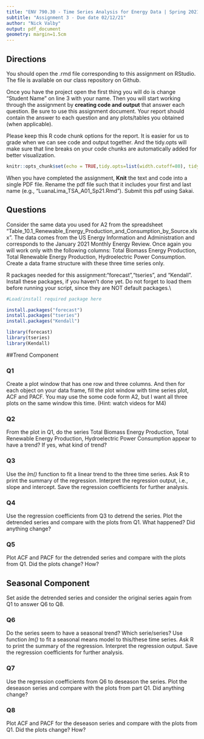 ```yaml
---
title: "ENV 790.30 - Time Series Analysis for Energy Data | Spring 2021"
subtitle: "Assignment 3 - Due date 02/12/21"
author: "Nick Valby"
output: pdf_document
geometry: margin=1.5cm
---
```

  
## Directions
  
You should open the .rmd file corresponding to this assignment on RStudio. The file is available on our class repository on Github. 

Once you have the project open the first thing you will do is change "Student Name" on line 3 with your name. 
Then you will start working through the assignment by  **creating code and output** that answer each question. Be sure to use this assignment document. Your report should contain the answer to each question and any plots/tables you obtained (when applicable).

Please keep this R code chunk options for the report. It is easier for us to grade when we can see code and output together. And the tidy.opts will make sure that line breaks on your code chunks are automatically added for better visualization. 

```r
knitr::opts_chunk$set(echo = TRUE,tidy.opts=list(width.cutoff=80), tidy=FALSE) 
```

When you have completed the assignment, **Knit** the text and code into a single PDF file. Rename the pdf file such that it includes your first and last name (e.g., "LuanaLima_TSA_A01_Sp21.Rmd"). Submit this pdf using Sakai. 

## Questions 

Consider the same data you used for A2 from the spreadsheet "Table_10.1_Renewable_Energy_Production_and_Consumption_by_Source.xlsx". The data comes from the US Energy Information and Administration and corresponds to the January 2021 Monthly Energy Review. Once again you will work only with the following columns: Total Biomass Energy Production, Total Renewable Energy Production, Hydroelectric Power Consumption. Create a data frame structure with these three time series only. 

R packages needed for this assignment:"forecast","tseries", and "Kendall". Install these packages, if you haven't done yet. Do not forget to load them before running your script, since they are NOT default packages.\\

```r
#Load/install required package here

install.packages("forecast")
install.packages("tseries")
install.packages("Kendall")

library(forecast)
library(tseries)
library(Kendall)

```

##Trend Component

### Q1
Create a plot window that has one row and three columns. And then for each object on your data frame, fill the plot window with time series plot, ACF and PACF. You may use the some code form A2, but I want all three plots on the same window this time. (Hint: watch videos for M4)

\medskip


### Q2
From the plot in Q1, do the series Total Biomass Energy Production, Total Renewable Energy Production, Hydroelectric Power Consumption appear to have a trend? If yes, what kind of trend?

\medskip



### Q3
Use the *lm()* function to fit a linear trend to the three time series. Ask R to print the summary of the regression. Interpret the regression output, i.e., slope and intercept. Save the regression coefficients for further analysis.
 
 \medskip
 
### Q4
Use the regression coefficients from Q3 to detrend the series. Plot the detrended series and  compare with the plots from Q1. What happened? Did anything change?

\medskip

### Q5
Plot ACF and PACF for the detrended series and compare with the plots from Q1. Did the plots change? How?

\medskip



\medskip

\medskip

## Seasonal Component

Set aside the detrended series and consider the original series again from Q1 to answer Q6 to Q8.

\medskip

### Q6
Do the series seem to have a seasonal trend? Which serie/series? Use function *lm()* to fit a seasonal means model to this/these time series. Ask R to print the summary of the regression. Interpret the regression output. Save the regression coefficients for further analysis.

\medskip



### Q7
Use the regression coefficients from Q6 to deseason the series. Plot the deseason series and compare with the plots from part Q1. Did anything change?

\medskip



### Q8
Plot ACF and PACF for the deseason series and compare with the plots from Q1. Did the plots change? How?

\medskip


